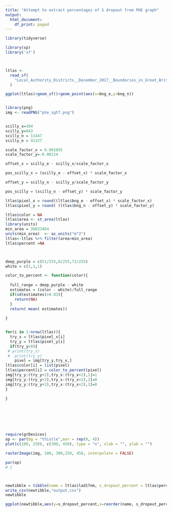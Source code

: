 ```yaml
---
title: "Attempt to extract percentages of S dropout from PHE graph"
output:
  html_document:
    df_print: paged
---
```


```r

library(tidyverse)

library(sp)
library('sf')



ltlas <-
  read_sf(
    "Local_Authority_Districts__December_2017__Boundaries_in_Great_Britain.shp"
  )

ggplot(ltlas)+geom_sf()+geom_point(aes(x=bng_e,y=bng_n))



```

```r

library(png)
img <- readPNG("phe_sgtf.png")


scilly_x=104
scilly_y=843
scilly_n = 11447
scilly_e = 91327

scale_factor_x = 0.001055
scale_factor_y=-0.00124

offset_x = scilly_e - scilly_x/scale_factor_x

pos_scilly_x = (scilly_e - offset_x) * scale_factor_x

offset_y = scilly_n - scilly_y/scale_factor_y

pos_scilly = (scilly_n - offset_y) * scale_factor_y

ltlas$pixel_x = round((ltlas$bng_e - offset_x) * scale_factor_x)
ltlas$pixel_y = round( (ltlas$bng_n - offset_y) * scale_factor_y)

ltlas$color = NA
ltlas$area <- st_area(ltlas)
library(units)
min_area = 36033464
units(min_area)  <- as_units("m^2")
ltlas<-ltlas %>% filter(area>min_area)
ltlas$percent =NA



deep_purple = c(51/255,8/255,72/255)
white = c(1,1,1)

color_to_percent <- function(color){
  
  full_range = deep_purple - white
  estimates = (color - white)/full_range
  if(sd(estimates)>0.03){
    return(NA)
  }
  return( mean( estimates))
  
}


for(i in 1:nrow(ltlas)){
  try_x = ltlas$pixel_x[i]
  try_y = ltlas$pixel_y[i]
  if(try_y>0){
 # print(try_x)
 #  print(try_y)
    pixel = img[try_y,try_x,]
ltlas$color[i] = list(pixel)
ltlas$percent[i] = color_to_percent(pixel)
img[try_y:(try_y+2),try_x:(try_x+2),1]=1
img[try_y:(try_y+2),try_x:(try_x+2),2]=0
img[try_y:(try_y+2),try_x:(try_x+2),3]=0
}

}







require(grDevices)
op <- par(bg = "thistle",mar = rep(0, 4))
plot(c(100, 250), c(300, 450), type = "n", xlab = "", ylab = "")

rasterImage(img, 100, 300,250, 450, interpolate = FALSE)

par(op)
# }



newtibble = tibble(name = ltlas$lad17nm, s_dropout_percent = ltlas$percent*100) %>% arrange(name) %>% filter(s_dropout_percent>2)
write_csv(newtibble,"output.csv")
newtibble

```

```r
ggplot(newtibble,aes(y=s_dropout_percent,x=reorder(name, s_dropout_percent)))+geom_bar(stat="identity",fill="navy") + coord_flip(ylim=c(0,100))+theme_bw()


```

